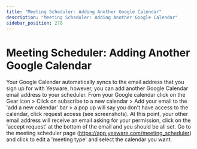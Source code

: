 ```yaml
---
title: "Meeting Scheduler: Adding Another Google Calendar"
description: "Meeting Scheduler: Adding Another Google Calendar"
sidebar_position: 278
---
```


# Meeting Scheduler: Adding Another Google Calendar

Your Google Calendar automatically syncs to the email address that you sign up for with Yesware, however, you can add another Google Calendar email address to your scheduler.
From your Google calendar click on the Gear icon &gt; Click on subscribe to a new calendar &gt; Add your email to the 'add a new calendar' bar &gt; a pop up will say you don't have access to the calendar, click request access (see screenshots).
At this point, your other email address will receive an email asking for your permission, click on the 'accept request' at the bottom of the email and you should be all set. Go to the meeting scheduler page (https://app.yesware.com/meeting_scheduler) and click to edit a 'meeting type' and select the calendar you want.